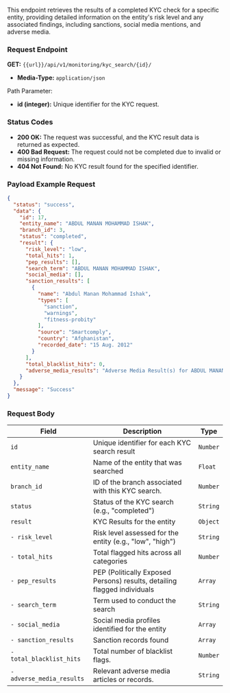 This endpoint retrieves the results of a completed KYC check for a specific entity, providing detailed information on the entity's risk level and any associated findings, including sanctions, social media mentions, and adverse media.

### Request Endpoint
**GET:** `{{url}}/api/v1/monitoring/kyc_search/{id}/`

- **Media-Type:** `application/json`

Path Parameter:
- **id (integer):** Unique identifier for the KYC request.

### Status Codes
- **200 OK:** The request was successful, and the KYC result data is returned as expected.
- **400 Bad Request:** The request could not be completed due to invalid or missing information.
- **404 Not Found:** No KYC result found for the specified identifier.

### Payload Example Request
```json
{
  "status": "success",
  "data": {
    "id": 17,
    "entity_name": "ABDUL MANAN MOHAMMAD ISHAK",
    "branch_id": 3,
    "status": "completed",
    "result": {
      "risk_level": "low",
      "total_hits": 1,
      "pep_results": [],
      "search_term": "ABDUL MANAN MOHAMMAD ISHAK",
      "social_media": [],
      "sanction_results": [
        {
          "name": "Abdul Manan Mohammad Ishak",
          "types": [
            "sanction",
            "warnings",
            "fitness-probity"
          ],
          "source": "Smartcomply",
          "country": "Afghanistan",
          "recorded_date": "15 Aug. 2012"
        }
      ],
      "total_blacklist_hits": 0,
      "adverse_media_results": "Adverse Media Result(s) for ABDUL MANAN MOHAMMAD ISHAK will be available shortly if any are found"
    }
  },
  "message": "Success"
}
```

### Request Body
| Field               | Description                                                               | Type   |
|---------------------|---------------------------------------------------------------------------|--------|
| `id`                | Unique identifier for each KYC search result                             | `Number` |
| `entity_name`       | Name of the entity that was searched                                     | `Float` |
| `branch_id`         | ID of the branch associated with this KYC search.                        | `Number` |
| `status`            | Status of the KYC search (e.g., "completed")                            | `String` |
| `result`            | KYC Results for the entity                                               | `Object` |
| `- risk_level`      | Risk level assessed for the entity (e.g., "low", "high")                 | `String` |
| `- total_hits`      | Total flagged hits across all categories                                 | `Number` |
| `- pep_results`     | PEP (Politically Exposed Persons) results, detailing flagged individuals| `Array` |
| `- search_term`     | Term used to conduct the search                                         | `String` |
| `- social_media`    | Social media profiles identified for the entity                          | `Array` |
| `- sanction_results`| Sanction records found                                                   | `Array` |
| `- total_blacklist_hits`| Total number of blacklist flags.                                     | `Number` |
| `- adverse_media_results`| Relevant adverse media articles or records.                         | `String` |